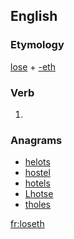 ==English==

===Etymology===
[[lose]] + [[-eth]]

===Verb===
{{en-verb form}}

# {{archaic third-person singular of|lose}}

===Anagrams===
* [[helots#English|helots]]
* [[hostel#English|hostel]]
* [[hotels#English|hotels]]
* [[Lhotse#English|Lhotse]]
* [[tholes#English|tholes]]

[[fr:loseth]]